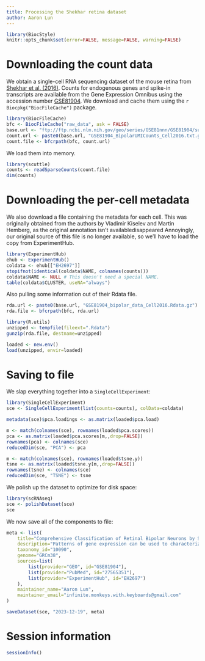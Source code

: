 ```yaml
---
title: Processing the Shekhar retina dataset
author: Aaron Lun
---
```


```r
library(BiocStyle)
knitr::opts_chunk$set(error=FALSE, message=FALSE, warning=FALSE)
```

# Downloading the count data

We obtain a single-cell RNA sequencing dataset of the mouse retina from [Shekhar et al. (2016)](https://doi.org/10.1016/j.cell.2016.07.054).
Counts for endogenous genes and spike-in transcripts are available from the Gene Expression Omnibus
using the accession number [GSE81904](https://www.ncbi.nlm.nih.gov/geo/query/acc.cgi?acc=GSE81904).
We download and cache them using the `r Biocpkg("BiocFileCache")` package.

```r
library(BiocFileCache)
bfc <- BiocFileCache("raw_data", ask = FALSE)
base.url <- "ftp://ftp.ncbi.nlm.nih.gov/geo/series/GSE81nnn/GSE81904/suppl/"
count.url <- paste0(base.url, "GSE81904_BipolarUMICounts_Cell2016.txt.gz")
count.file <- bfcrpath(bfc, count.url)
```

We load them into memory.

```r
library(scuttle)
counts <- readSparseCounts(count.file)
dim(counts)
```

# Downloading the per-cell metadata

We also download a file containing the metadata for each cell.
This was originally obtained from the authors by Vladimir Kiselev and Martin Hemberg, as the original annotation isn't availabledisappeared
Annoyingly, our original source of this file is no longer available, so we'll have to load the copy from ExperimentHub.

```r
library(ExperimentHub)
ehub <- ExperimentHub()
coldata <- ehub[["EH2697"]]
stopifnot(identical(coldata$NAME, colnames(counts)))
coldata$NAME <- NULL # This doesn't need a special NAME.
table(coldata$CLUSTER, useNA="always") 
```

Also pulling some information out of their Rdata file.

```r
rda.url <- paste0(base.url, "GSE81904_bipolar_data_Cell2016.Rdata.gz")
rda.file <- bfcrpath(bfc, rda.url)

library(R.utils)
unzipped <- tempfile(fileext=".Rdata")
gunzip(rda.file, destname=unzipped)

loaded <- new.env()
load(unzipped, envir=loaded)
```

# Saving to file 

We slap everything together into a `SingleCellExperiment`:

```r
library(SingleCellExperiment)
sce <- SingleCellExperiment(list(counts=counts), colData=coldata)

metadata(sce)$pca.loadings <- as.matrix(loaded$pca.load)

m <- match(colnames(sce), rownames(loaded$pca.scores))
pca <- as.matrix(loaded$pca.scores[m,,drop=FALSE])
rownames(pca) <- colnames(sce)
reducedDim(sce, "PCA") <- pca

m <- match(colnames(sce), rownames(loaded$tsne.y))
tsne <- as.matrix(loaded$tsne.y[m,,drop=FALSE])
rownames(tsne) <- colnames(sce)
reducedDim(sce, "TSNE") <- tsne
```

We polish up the dataset to optimize for disk space:

```r
library(scRNAseq)
sce <- polishDataset(sce)
sce
```

We now save all of the components to file:

```r
meta <- list(
    title="Comprehensive Classification of Retinal Bipolar Neurons by Single-Cell Transcriptomics",
    description="Patterns of gene expression can be used to characterize and classify neuronal types. It is challenging, however, to generate taxonomies that fulfill the essential criteria of being comprehensive, harmonizing with conventional classification schemes, and lacking superfluous subdivisions of genuine types. To address these challenges, we used massively parallel single-cell RNA profiling and optimized computational methods on a heterogeneous class of neurons, mouse retinal bipolar cells (BCs). From a population of ∼25,000 BCs, we derived a molecular classification that identified 15 types, including all types observed previously and two novel types, one of which has a non-canonical morphology and position. We validated the classification scheme and identified dozens of novel markers using methods that match molecular expression to cell morphology. This work provides a systematic methodology for achieving comprehensive molecular classification of neurons, identifies novel neuronal types, and uncovers transcriptional differences that distinguish types within a class.",
    taxonomy_id="10090",
    genome="GRCm38",
    sources=list(
        list(provider="GEO", id="GSE81904"),
        list(provider="PubMed", id="27565351"),
        list(provider="ExperimentHub", id="EH2697")
    ),
    maintainer_name="Aaron Lun",
    maintainer_email="infinite.monkeys.with.keyboards@gmail.com"
)

saveDataset(sce, "2023-12-19", meta)
```

# Session information {-}

```r
sessionInfo()
```

